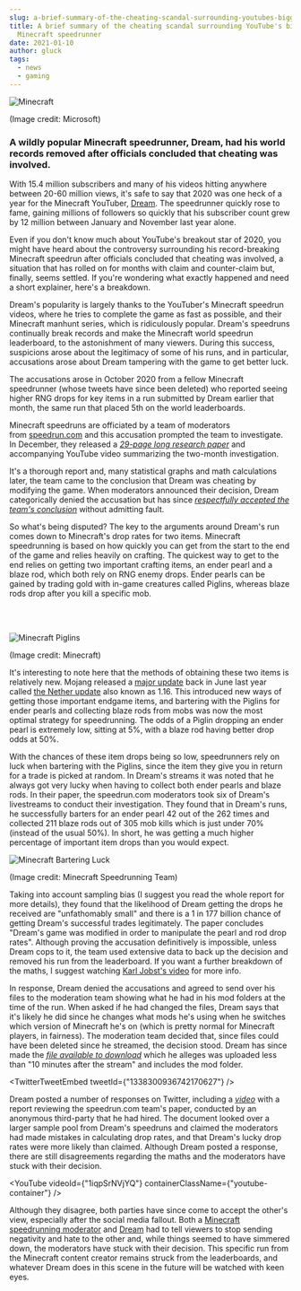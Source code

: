 ```yaml
---
slug: a-brief-summary-of-the-cheating-scandal-surrounding-youtubes-biggest-minecraft-speedrunner
title: A brief summary of the cheating scandal surrounding YouTube's biggest
  Minecraft speedrunner
date: 2021-01-10
author: gluck
tags:
  - news
  - gaming
---
```

![Minecraft](/images/minecraft.jpg "Minecraft")

(Image credit: Microsoft)

### A wildly popular Minecraft speedrunner, Dream, had his world records removed after officials concluded that cheating was involved.

With 15.4 million subscribers and many of his videos hitting anywhere between 20-60 million views, it's safe to say that 2020 was one heck of a year for the Minecraft YouTuber, [Dream](https://www.youtube.com/c/dream/videos). The speedrunner quickly rose to fame, gaining millions of followers so quickly that his subscriber count grew by 12 million between January and November last year alone.

Even if you don't know much about YouTube's breakout star of 2020, you might have heard about the controversy surrounding his record-breaking Minecraft speedrun after officials concluded that cheating was involved, a situation that has rolled on for months with claim and counter-claim but, finally, seems settled. If you're wondering what exactly happened and need a short explainer, here's a breakdown.

Dream's popularity is largely thanks to the YouTuber's Minecraft speedrun videos, where he tries to complete the game as fast as possible, and their Minecraft manhunt series, which is ridiculously popular. Dream's speedruns continually break records and make the Minecraft world speedrun leaderboard, to the astonishment of many viewers. During this success, suspicions arose about the legitimacy of some of his runs, and in particular, accusations arose about Dream tampering with the game to get better luck.

The accusations arose in October 2020 from a fellow Minecraft speedrunner (whose tweets have since been deleted) who reported seeing higher RNG drops for key items in a run submitted by Dream earlier that month, the same run that placed 5th on the world leaderboards.

Minecraft speedruns are officiated by a team of moderators from [speedrun.com](https://www.speedrun.com/) and this accusation prompted the team to investigate. In December, they released a *[29-page long research paper](https://mcspeedrun.com/dream.pdf)* and accompanying YouTube video summarizing the two-month investigation.

It's a thorough report and, many statistical graphs and math calculations later, the team came to the conclusion that Dream was cheating by modifying the game. When moderators announced their decision, Dream categorically denied the accusation but has since *[respectfully accepted the team's conclusion](https://twitter.com/dreamwastaken/status/1344716590080782339)* without admitting fault.

So what's being disputed? The key to the arguments around Dream's run comes down to Minecraft's drop rates for two items. Minecraft speedrunning is based on how quickly you can get from the start to the end of the game and relies heavily on crafting. The quickest way to get to the end relies on getting two important crafting items, an ender pearl and a blaze rod, which both rely on RNG enemy drops. Ender pearls can be gained by trading gold with in-game creatures called Piglins, whereas blaze rods drop after you kill a specific mob.

<br>

<br>

![Minecraft Piglins](/images/minecraft-piglins.jpg "Minecraft Piglins")

(Image credit: Minecraft)

It's interesting to note here that the methods of obtaining these two items is relatively new. Mojang released a [major update](https://www.pcgamer.com/minecraft-update-patch-notes/) back in June last year called [the Nether update](https://www.pcgamer.com/i-took-a-one-way-portal-to-minecrafts-updated-nether-and-tried-to-live-there/) also known as 1.16. This introduced new ways of getting those important endgame items, and bartering with the Piglins for ender pearls and collecting blaze rods from mobs was now the most optimal strategy for speedrunning. The odds of a Piglin dropping an ender pearl is extremely low, sitting at 5%, with a blaze rod having better drop odds at 50%.  

With the chances of these item drops being so low, speedrunners rely on luck when bartering with the Piglins, since the item they give you in return for a trade is picked at random. In Dream's streams it was noted that he always got very lucky when having to collect both ender pearls and blaze rods. In their paper, the speedrun.com moderators took six of Dream's livestreams to conduct their investigation. They found that in Dream's runs, he successfully barters for an ender pearl 42 out of the 262 times and collected 211 blaze rods out of 305 mob kills which is just under 70% (instead of the usual 50%). In short, he was getting a much higher percentage of important item drops than you would expect.

![Minecraft Bartering Luck](/images/minecraft-bartering-luck.png "Minecraft Bartering Luck")

(Image credit: Minecraft Speedrunning Team)

Taking into account sampling bias (I suggest you read the whole report for more details), they found that the likelihood of Dream getting the drops he received are "unfathomably small" and there is a 1 in 177 billion chance of getting Dream's successful trades legitimately. The paper concludes "Dream's game was modified in order to manipulate the pearl and rod drop rates". Although proving the accusation definitively is impossible, unless Dream cops to it, the team used extensive data to back up the decision and removed his run from the leaderboard. If you want a further breakdown of the maths, I suggest watching [Karl Jobst's video](https://www.youtube.com/watch?v=f8TlTaTHgzo&amp%3Bt=108s&amp%3Bab_channel=KarlJobst) for more info.

In response, Dream denied the accusations and agreed to send over his files to the moderation team showing what he had in his mod folders at the time of the run. When asked if he had changed the files, Dream says that it's likely he did since he changes what mods he's using when he switches which version of Minecraft he's on (which is pretty normal for Minecraft players, in fairness). The moderation team decided that, since files could have been deleted since he streamed, the decision stood. Dream has since made the *[file available to download](https://twitter.com/dreamwastaken/status/1338300939682410497)* which he alleges was uploaded less than "10 minutes after the stream" and includes the mod folder.


<TwitterTweetEmbed tweetId={"1338300936742170627"} />

Dream posted a number of responses on Twitter, including a *[video](https://www.youtube.com/watch?v=1iqpSrNVjYQ)* with a report reviewing the speedrun.com team's paper, conducted by an anonymous third-party that he had hired. The document looked over a larger sample pool from Dream's speedruns and claimed the moderators had made mistakes in calculating drop rates, and that Dream's lucky drop rates were more likely than claimed. Although Dream posted a response, there are still disagreements regarding the maths and the moderators have stuck with their decision.


<YouTube videoId={"1iqpSrNVjYQ"} containerClassName={"youtube-container"} />

Although they disagree, both parties have since come to accept the other's view, especially after the social media fallout. Both a [Minecraft speedrunning moderator](https://twitter.com/Geosquare_/status/1338612414552666119) and [Dream](https://twitter.com/dreamwastaken/status/1339380664425193473) had to tell viewers to stop sending negativity and hate to the other and, while things seemed to have simmered down, the moderators have stuck with their decision. This specific run from the Minecraft content creator remains struck from the leaderboards, and whatever Dream does in this scene in the future will be watched with keen eyes.